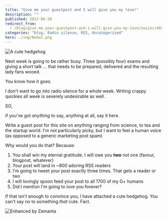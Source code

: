 ```yaml
---
title: "Give me your guestpost and I will give you my love!"
description: ""
published: 2012-06-20
redirect_from:
  - /blog/give-me-your-guestpost-and-i-will-give-you-my-love/swizec/4691
categories: "blog, Radio silence, RSS, Uncategorized"
hero: ./img/NeGxI.png
---
```


![A cute hedgehog](./img/NeGxI.png)

Next week is going to be rather busy. Three (possibly four) exams and giving a short talk ... that needs to be prepared, delivered and the resulting lady fans wooed.

You know how it goes.

I don't want to go into radio silence for a whole week. Writing crappy quickies all week is severely undesirable as well.

SO,

if you've got _anything_ to say, anything at all, say it here.

Write a guest post for this site on anything ranging from science, to tea and the startup world. I'm not particularly picky, but I want to feel a human voice (as opposed to a generic marketing post spam)

Why would you do that? Because:

1.  You shall win my eternal gratitude. I will owe you **two** not one (favour, blogpost, whatever)
2.  Your post will land in ~800 adoring RSS readers
3.  I'm going to tweet your post exactly three times. That gets a reader or two
4.  I will lovingly spoon feed your post to all 1700 of my G+ humans
5.  Did I mention I'm going to love you forever?

If that isn't enough to convince you, I have attached a cute hedgehog. You can't say no to something _that_ cute. Fact.

![Enhanced by Zemanta](https://img.zemanta.com/zemified_e.png?x-id=52e52a66-a751-4359-8e0c-782dedbbe282)
